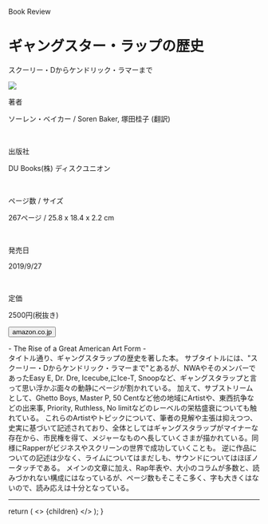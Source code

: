 
<Row >
  <Column colMd={"12"} colLg={"12"} noGutterMdLeft="">
    <p className="largeP">Book Review</p>
    <h1 className="h1-no-bottom-margin">
    ギャングスター・ラップの歴史
    </h1>
    <p className="largeP">スクーリー・Dからケンドリック・ラマーまで</p>
  </Column>
</Row>

<Row>
<Column colMd={"4"} colLg={"4"} noGutterMdLeft="">

<a href="https://amzn.to/2DVSLqz"><img src="../../images/books/gangsterraphistory.jpg"/></a>

</Column>
<Column colMd={"8"} colLg={"8"} noGutterMdLeft="">
  <div>
    <p>著者</p>
    <p className="largeP">
      ソーレン・ベイカー / Soren Baker, 塚田桂子 (翻訳)
    </p>
    <br/>
    <p>出版社</p>
    <p className="largeP">
      DU Books(株) ディスクユニオン
    </p>
    <br/>
    <p>ページ数 / サイズ</p>
    <p className="largeP">
      267ページ / 25.8 x 18.4 x 2.2 cm
    </p>
    <br/>
    <p>発売日</p>
    <p className="largeP">
      2019/9/27
    </p>
    <br/>
    <p>定価</p>
    <p className="largeP">
      2500円(税抜き)
    </p>
    <div>
      <Button href="https://amzn.to/2DVSLqz" kind="primary" size="small" renderIcon={ArrowUpRight24}>
        amazon.co.jp
      </Button>
    </div>
  </div>
</Column>
</Row>

<Row>
  <Column colMd={"8"} colLg={"8"} noGutterMdLeft="">
  <p>
    - The Rise of a Great American Art Form -
    <br/>
    タイトル通り、ギャングスタラップの歴史を著した本。
    サブタイトルには、"スクーリー・Dからケンドリック・ラマーまで"とあるが、NWAやそのメンバーであったEasy E, Dr. Dre, Icecube,にIce-T, Snoopなど、ギャングスタラップと言って思い浮かぶ面々の動静にページが割かれている。
    加えて、サブストリームとして、Ghetto Boys, Master P, 50 Centなど他の地域にArtistや、東西抗争などの出来事, Priority, Ruthless, No limitなどのレーベルの栄枯盛衰についても触れている。
    これらのArtistやトピックについて、筆者の見解や主張は抑えつつ、史実に基づいて記述されており、全体としてはギャングスタラップがマイナーな存在から、市民権を得て、メジャーなものへ長していくさまが描かれている。同様にRapperがビジネスやスクリーンの世界で成功していくことも。
    逆に作品についての記述は少なく、ライムについてはまだしも、サウンドについてはほぼノータッチである。
    メインの文章に加え、Rap年表や、大小のコラムが多数と、読みづかれない構成にはなっているが、ページ数もそこそこ多く、字も大きくはないので、読み応えは十分となっている。
  </p>
  </Column>
</Row>

<hr/>

  return (
    <>
      {children}
    </>
  );
}